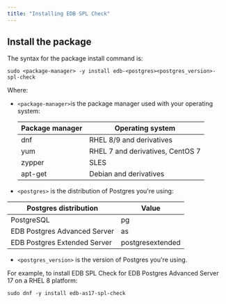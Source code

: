 ```yaml
---
title: "Installing EDB SPL Check"
---
```


## Install the package

The syntax for the package install command is:

```shell
sudo <package-manager> -y install edb-<postgres><postgres_version>-spl-check
```

Where: 
- `<package-manager>`is the package manager used with your operating system:

  | Package manager |             Operating system     |
  | --------------- | -------------------------------- |
  | dnf             | RHEL 8/9 and derivatives           |
  | yum             | RHEL 7 and derivatives, CentOS 7 |
  | zypper          | SLES                             |
  | apt-get         | Debian and derivatives           |

- `<postgres>` is the distribution of Postgres you're using:

 |    Postgres distribution     |   Value    |
 | ---------------------------- | ---------- |
 | PostgreSQL                   | pg         |
 | EDB Postgres Advanced Server | as         |
 | EDB Postgres Extended Server | postgresextended |

- `<postgres_version>` is the version of Postgres you're using.

For example, to install EDB SPL Check for EDB Postgres Advanced Server 17 on a RHEL 8 platform:

```shell
sudo dnf -y install edb-as17-spl-check
```
